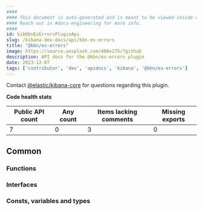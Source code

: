 ```yaml
---
####
#### This document is auto-generated and is meant to be viewed inside our experimental, new docs system.
#### Reach out in #docs-engineering for more info.
####
id: kibKbnEsErrorsPluginApi
slug: /kibana-dev-docs/api/kbn-es-errors
title: "@kbn/es-errors"
image: https://source.unsplash.com/400x175/?github
description: API docs for the @kbn/es-errors plugin
date: 2023-12-07
tags: ['contributor', 'dev', 'apidocs', 'kibana', '@kbn/es-errors']
---
```




Contact [@elastic/kibana-core](https://github.com/orgs/elastic/teams/kibana-core) for questions regarding this plugin.

**Code health stats**

| Public API count  | Any count | Items lacking comments | Missing exports |
|-------------------|-----------|------------------------|-----------------|
| 7 | 0 | 3 | 0 |

## Common

### Functions
<DocDefinitionList data={kbnEsErrorsObj.common.functions}/>

### Interfaces
<DocDefinitionList data={kbnEsErrorsObj.common.interfaces}/>

### Consts, variables and types
<DocDefinitionList data={kbnEsErrorsObj.common.misc}/>

